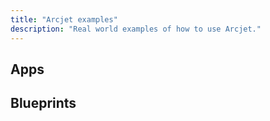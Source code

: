 ```yaml
---
title: "Arcjet examples"
description: "Real world examples of how to use Arcjet."
---
```



## Apps

<LinkCard title="NestJS" href="https://github.com/arcjet/example-nestjs" />
<LinkCard title="Next.js" href="https://github.com/arcjet/example-nextjs" />
<LinkCard
  title="Next.js + Fly.io"
  href="https://github.com/arcjet/example-nextjs-fly"
/>
<LinkCard
  title="Next.js + Prisma"
  href="https://github.com/arcjet/example-nextjs-prisma"
/>
<LinkCard title="Next.js SaaS template" href="https://www.next-forge.com/" />
<LinkCard title="Remix" href="https://github.com/arcjet/example-remix" />

## Blueprints

<LinkCard
  title="AI quota control"
  href="/blueprints/ai-quota-control"
  description="Use Arcjet's token bucket algorithm to control the number of AI requests."
/>
<LinkCard
  title="Cookie banner"
  href="/blueprints/cookie-banner"
  description="Use Arcjet's geolocation to determine if a cookie banner is required."
/>
<LinkCard
  title="IP Geolocation"
  href="/blueprints/ip-geolocation"
  description="Use Arcjet's IP analysis to customize the response based on the IP location."
/>
<LinkCard
  title="Payment form protection"
  href="/blueprints/payment-form"
  description="Protect your payment form from fraudulent credit card transactions."
/>
<LinkCard
  title="Sampling traffic"
  href="/blueprints/sampling"
  description="Test Arcjet with a small percentage of your traffic."
/>
<LinkCard
  title="VPN & proxy detection"
  href="/blueprints/vpn-proxy-detection"
  description="Use Arcjet IP address analysis to detect VPNs and proxies."
/>
